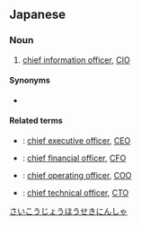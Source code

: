 ==Japanese==
{{ja-kanjitab|さい|こう|じょう|ほう|せき|にん|しゃ|yomi=on}}

===Noun===
{{ja-noun|さいこう じょうほう せきにんしゃ}}

# [[chief information officer]], [[CIO]]

====Synonyms====
* {{ja-r|最高情報統括責任者|さいこう じょうほう とうかつ せきにんしゃ}}

====Related terms====
* {{ja-r|最高経営責任者|さいこう けいえい せきにんしゃ}}: [[chief executive officer]], [[CEO]]
* {{ja-r|最高財務責任者|さいこう ざいむ せきにんしゃ}}: [[chief financial officer]], [[CFO]]
* {{ja-r|最高執行責任者|さいこう しっこう せきにんしゃ}}: [[chief operating officer]], [[COO]]
* {{ja-r|最高技術責任者|さいこう ぎじゅつ せきにんしゃ}}: [[chief technical officer]], [[CTO]]

[[Category:ja:Business|さいこうじょうほうせきにんしゃ]]
